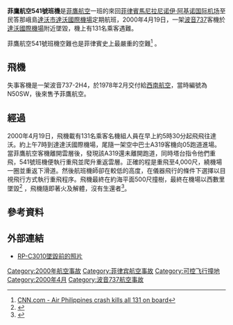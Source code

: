 {{Infobox Airliner accident
| name = 菲鷹航空541號班機空難
| Crash image = Air Philippines Boeing 737-200 JetPix.jpg
| Image caption = 与失事客机相似的波音737-200
| Date = 2000年4月19日
| Type = [[可控飛行撞地|可控飛行撞地]]
| Site = [[菲律賓|菲律賓]][[達沃市|達沃市]]
| coordinates = {{coord|07|09|24|N|125|42|03|E|type:event_region:PH|display=inline,title}}
| Fatalities = 131 
| Injuries = 0
| Aircraft Type = [[波音737|波音737]]-2H4
| Operator = [[菲鷹航空|菲鷹航空]]
| Tail Number = RP-C3010
| Origin= [[菲律賓|菲律賓]][[尼诺伊·阿基诺国际机场|尼诺伊·阿基诺国际机场]]
| Destination= [[菲律賓|菲律賓]][[達沃國際機場|達沃國際機場]]
| Passengers = 124
| Crew = 7
| Survivors = 0
}}

'''菲鷹航空541號班機'''是[[菲鷹航空|菲鷹航空]]一班的來回[[菲律賓|菲律賓]][[馬尼拉|馬尼拉]][[尼诺伊·阿基诺国际机场|尼诺伊·阿基诺国际机场]]至民答那峨島[[達沃市|達沃市]][[達沃國際機場|達沃國際機場]]定期航班，2000年4月19日，一架[[波音737|波音737]]客機於[[達沃國際機場|達沃國際機場]]附近墜毀，機上有131名乘客遇難。

菲鷹航空541號班機空難也是菲律賓史上最嚴重的空難<ref>[https://web.archive.org/web/20071113132252/http://archives.cnn.com/2000/ASIANOW/southeast/04/19/philippines.crash.02/index.html CNN.com - Air Philippines crash kills all 131 on board]</ref> 。

==飛機==
失事客機是一架波音737-2H4，於1978年2月交付給[[西南航空|西南航空]]，當時編號為N50SW，後來售予菲鷹航空。

==經過==
2000年4月19日，飛機載有131名乘客名機組人員在早上約5時30分起飛飛往達沃。約上午7時到達達沃國際機場，尾隨一架空中巴士A319客機向05跑道進場。當菲鷹航空客機離開雲層後，發現該A319還未離開跑道，同時塔台指令他們重飛，541號班機便執行重飛並爬升重返雲層。正確的程是重飛至4,000尺，繞機場一圈並重返下滑道。然後航班機師卻在較低的高度，在儀器飛行的條件下選擇以目視飛行方式執行重飛程序。飛機最終在約海平面500尺撞樹，最終在機場以西數里墜毀<ref>{{Cite web|url=https://aviation-safety.net/database/record.php?id=20000419-0|title=ASN Aircraft accident Boeing 737-2H4 RP-C3010 Davao|last=Ranter|first=Harro|website=aviation-safety.net|access-date=2019-07-20}}</ref> ，飛機隨即著火及解體，沒有生還者<ref name=gar>{{cite web|url=https://www.theguardian.com/world/2000/apr/19/philippines|title=131 killed in Philippines' worst air crash|author=|date= April  2000|website=theguardian.com|publisher=Guardian News and Media Limited |access-date=25 December 2018}}</ref>。

==參考資料==
<references/>

==外部連結==
*[http://www.airliners.net/search/photo.search?&s=1&keywords=RP-C3010 RP-C3010墜毀前的照片] {{Wayback|url=http://www.airliners.net/search/photo.search?&s=1&keywords=RP-C3010 |date=20121107124224 }}

{{2000年航空事故}}
[[Category:2000年航空事故|Category:2000年航空事故]]
[[Category:菲律宾航空事故|Category:菲律宾航空事故]]
[[Category:可控飞行撞地|Category:可控飞行撞地]]
[[Category:2000年4月|Category:2000年4月]]
[[Category:波音737航空事故|Category:波音737航空事故]]
